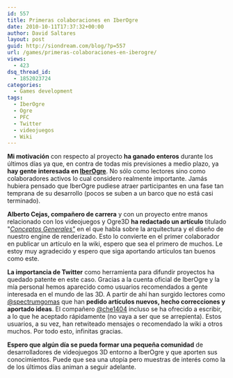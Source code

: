 ```yaml
---
id: 557
title: Primeras colaboraciones en IberOgre
date: 2010-10-11T17:37:32+00:00
author: David Saltares
layout: post
guid: http://siondream.com/blog/?p=557
url: /games/primeras-colaboraciones-en-iberogre/
views:
  - 423
dsq_thread_id:
  - 1852023724
categories:
  - Games development
tags:
  - IberOgre
  - Ogre
  - PFC
  - Twitter
  - videojuegos
  - Wiki
---
```


**Mi motivación** con respecto al proyecto **ha ganado enteros** durante los últimos días ya que, en contra de todas mis previsiones a medio plazo, ya **hay gente interesada en [IberOgre](http://osl2.uca.es/iberogre)**. No sólo como lectores sino como colaboradores activos lo cual considero realmente importante. Jamás hubiera pensado que IberOgre pudiese atraer participantes en una fase tan temprana de su desarrollo (pocos se suben a un barco que no está casi terminado).

**Alberto Cejas, compañero de carrera** y con un proyecto entre manos relacionado con los videojuegos y Ogre3D **ha redactado un artículo** titulado "[*Conceptos Generales"*](http://osl2.uca.es/iberogre/index.php/Conceptos_Generales) en el que habla sobre la arquitectura y el diseño de nuestro engine de renderizado. Esto lo convierte en el primer colaborador en publicar un artículo en la wiki, espero que sea el primero de muchos. Le estoy muy agradecido y espero que siga aportando artículos tan buenos como este.

**La importancia de Twitter** como herramienta para difundir proyectos ha quedado patente en este caso. Gracias a la cuenta oficial de IberOgre y la mía personal hemos aparecido como usuarios recomendados a gente interesada en el mundo de las 3D. A partir de ahí han surgido lectores como [@spectrumgomas](http://twitter.com/spectrumgomas) que han **pedido artículos nuevos, hecho correcciones y aportado ideas**. El compañero [@che1404](http://twitter.com/che1404) incluso se ha ofrecido a escribir, a lo que he aceptado rápidamente (no vaya a ser que se arrepienta). Estos usuarios, a su vez, han retwiteado mensajes o recomendado la wiki a otros muchos. Por todo esto, infinitas gracias.

**Espero que algún día se pueda formar una pequeña comunidad** de desarrolladores de videojuegos 3D entorno a IberOgre y que aporten sus conocimientos. Puede que sea una utopía pero muestras de interés como la de los últimos días animan a seguir adelante.